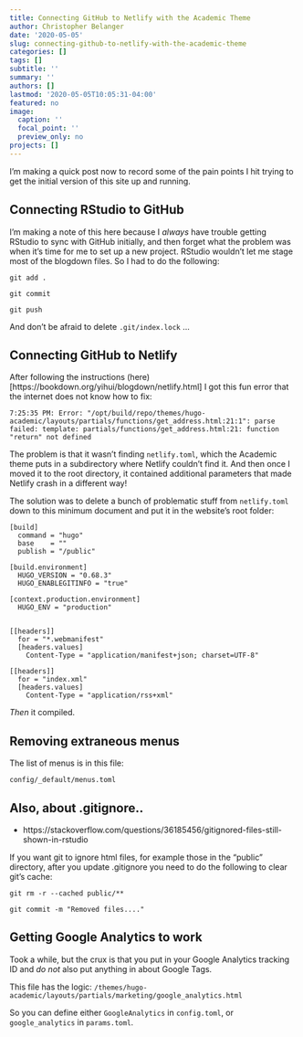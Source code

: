 ```yaml
---
title: Connecting GitHub to Netlify with the Academic Theme
author: Christopher Belanger
date: '2020-05-05'
slug: connecting-github-to-netlify-with-the-academic-theme
categories: []
tags: []
subtitle: ''
summary: ''
authors: []
lastmod: '2020-05-05T10:05:31-04:00'
featured: no
image:
  caption: ''
  focal_point: ''
  preview_only: no
projects: []
---
```


I'm making a quick post now to record some of the pain points I hit trying to get the initial version of this site up and running.

## Connecting RStudio to GitHub

I'm making a note of this here because I _always_ have trouble getting RStudio to sync with GitHub initially, and then forget what the problem was when it's time for me to set up a new project. RStudio wouldn't let me stage most of the blogdown files. So I had to do the following:

`git add .`

`git commit`

`git push`

And don't be afraid to delete `.git/index.lock` ...

## Connecting GitHub to Netlify

After following the instructions (here)[https://bookdown.org/yihui/blogdown/netlify.html] I got this fun error that the internet does not know how to fix:

```7:25:35 PM: Error: "/opt/build/repo/themes/hugo-academic/layouts/partials/functions/get_address.html:21:1": parse failed: template: partials/functions/get_address.html:21: function "return" not defined```

The problem is that it wasn't finding ```netlify.toml```, which the Academic theme puts in a subdirectory where Netlify couldn't find it. And then once I moved it to the root directory, it contained additional parameters that made Netlify crash in a different way!

The solution was to delete a bunch of problematic stuff from ```netlify.toml``` down to this minimum document and put it in the website's root folder:

```
[build]
  command = "hugo"
  base    = ""
  publish = "/public"

[build.environment]
  HUGO_VERSION = "0.68.3"
  HUGO_ENABLEGITINFO = "true"

[context.production.environment]
  HUGO_ENV = "production"


[[headers]]
  for = "*.webmanifest"
  [headers.values]
    Content-Type = "application/manifest+json; charset=UTF-8"

[[headers]]
  for = "index.xml"
  [headers.values]
    Content-Type = "application/rss+xml"

```

_Then_ it compiled.

## Removing extraneous menus

The list of menus is in this file:

`config/_default/menus.toml`

## Also, about .gitignore..

* https://stackoverflow.com/questions/36185456/gitignored-files-still-shown-in-rstudio

If you want git to ignore html files, for example those in the "public" directory, after you update .gitignore you need to do the following to clear git's cache:

`git rm -r --cached public/**`

`git commit -m "Removed files...."`

## Getting Google Analytics to work

Took a while, but the crux is that you put in your Google Analytics tracking ID and *do not* also put anything in about Google Tags.

This file has the logic:
`/themes/hugo-academic/layouts/partials/marketing/google_analytics.html`

So you can define either `GoogleAnalytics` in `config.toml`, or `google_analytics` in `params.toml`.

